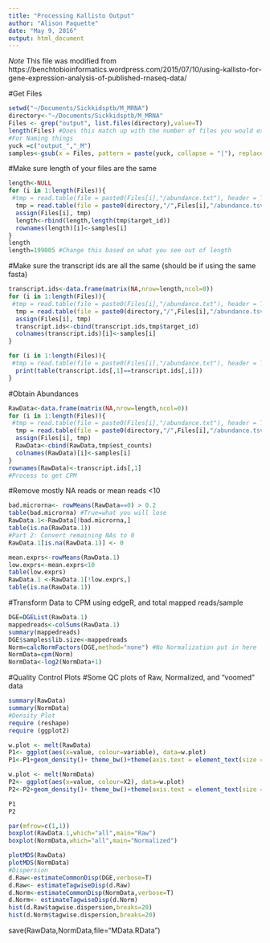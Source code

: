 ```yaml
---
title: "Processing Kallisto Output"
author: "Alison Paquette"
date: "May 9, 2016"
output: html_document
---
```

*Note*  This file was modified from https://benchtobioinformatics.wordpress.com/2015/07/10/using-kallisto-for-gene-expression-analysis-of-published-rnaseq-data/

#Get Files
```r
setwd("~/Documents/Sickkidsptb/M_MRNA")
directory<-"~/Documents/Sickkidsptb/M_MRNA"
Files <- grep("output", list.files(directory),value=T)
length(Files) #Does this match up with the number of files you would expect?
#For Naming things
yuck =c("output_","_M")
samples<-gsub(x = Files, pattern = paste(yuck, collapse = "|"), replacement = "", ignore.case = TRUE)
```
#Make sure length of your files are the same

```r
length<-NULL
for (i in 1:length(Files)){
 #tmp = read.table(file = paste0(Files[i],"/abundance.txt"), header = T)
  tmp = read.table(file = paste0(directory,"/",Files[i],"/abundance.tsv"), header = T)
  assign(Files[i], tmp)
  length<-rbind(length,length(tmp$target_id))
  rownames(length)[i]<-samples[i]
}
length
length=199005 #Change this based on what you see out of length
```
#Make sure the transcript ids are all the same (should be if using the same fasta)
```r
transcript.ids<-data.frame(matrix(NA,nrow=length,ncol=0))
for (i in 1:length(Files)){
 #tmp = read.table(file = paste0(Files[i],"/abundance.txt"), header = T)
  tmp = read.table(file = paste0(directory,"/",Files[i],"/abundance.tsv"), header = T)
  assign(Files[i], tmp)
  transcript.ids<-cbind(transcript.ids,tmp$target_id)
  colnames(transcript.ids)[i]<-samples[i]
}

for (i in 1:length(Files)){
 #tmp = read.table(file = paste0(Files[i],"/abundance.txt"), header = T)
  print(table(transcript.ids[,1]==transcript.ids[,i]))
}
```


#Obtain Abundances
```r
RawData<-data.frame(matrix(NA,nrow=length,ncol=0))
for (i in 1:length(Files)){
 #tmp = read.table(file = paste0(Files[i],"/abundance.txt"), header = T)
  tmp = read.table(file = paste0(directory,"/",Files[i],"/abundance.tsv"), header = T)
  assign(Files[i], tmp)
  RawData<-cbind(RawData,tmp$est_counts)
  colnames(RawData)[i]<-samples[i]
}
rownames(RawData)<-transcript.ids[,1]
#Process to get CPM
```
#Remove mostly NA reads or mean reads <10
```r
bad.microrna<- rowMeans(RawData==0) > 0.2
table(bad.microrna) #True=what you will lose
RawData.1<-RawData[!bad.microrna,]
table(is.na(RawData.1))
#Part 2: Convert remaining NAs to 0
RawData.1[is.na(RawData.1)] <- 0

mean.exprs<-rowMeans(RawData.1)
low.exprs<-mean.exprs<10
table(low.exprs)
RawData.1 <-RawData.1[!low.exprs,]
table(is.na(RawData.1))
```

#Transform Data to CPM using edgeR, and total mapped reads/sample
```r
DGE=DGEList(RawData.1)
mappedreads<-colSums(RawData.1)
summary(mappedreads)
DGE$samples$lib.size<-mappedreads
Norm=calcNormFactors(DGE,method="none") #No Normalization put in here
NormData=cpm(Norm)
NormData<-log2(NormData+1)
```

#Quality Control Plots
#Some QC plots of Raw, Normalized, and "voomed" data
```r
summary(RawData)
summary(NormData)
#Density Plot
require (reshape)
require (ggplot2)

w.plot <- melt(RawData) 
P1<- ggplot(aes(x=value, colour=variable), data=w.plot)
P1<-P1+geom_density()+ theme_bw()+theme(axis.text = element_text(size = 15))

w.plot <- melt(NormData)
P2<- ggplot(aes(x=value, colour=X2), data=w.plot)
P2<-P2+geom_density()+ theme_bw()+theme(axis.text = element_text(size = 15))

P1
P2

par(mfrow=c(1,1))
boxplot(RawData.1,which="all",main="Raw")
boxplot(NormData,which="all",main="Normalized")

plotMDS(RawData)
plotMDS(NormData)
#Dispersion
d.Raw<-estimateCommonDisp(DGE,verbose=T)
d.Raw<- estimateTagwiseDisp(d.Raw)
d.Norm<-estimateCommonDisp(NormData,verbose=T)
d.Norm<- estimateTagwiseDisp(d.Norm)
hist(d.Raw$tagwise.dispersion,breaks=20)
hist(d.Norm$tagwise.dispersion,breaks=20)
```

save(RawData,NormData,file="MData.RData")
